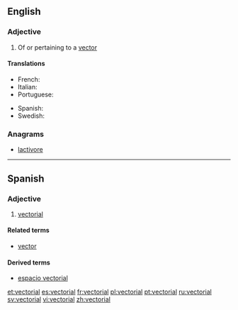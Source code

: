 ==English==

===Adjective===
{{en-adj}}

# {{mathematics}} Of or pertaining to a [[vector]]

====Translations====
{{trans-top|of or pertaining to a vector}}
* French: {{t+|fr|vectoriel}}
* Italian: {{t-|it|vettoriale}}
* Portuguese: {{t+|pt|vectorial}}
{{trans-mid}}
* Spanish: {{t+|es|vectorial}}
* Swedish: {{t-|sv|vektoriell}}
{{trans-bottom}}

===Anagrams===
* [[lactivore#English|lactivore]]

----

==Spanish==

===Adjective===
{{es-adj|pl=vectoriales}}

# {{mathematics|lang=es}} [[#English|vectorial]]

====Related terms====
* [[vector]]

====Derived terms====
* [[espacio vectorial]]

[[et:vectorial]]
[[es:vectorial]]
[[fr:vectorial]]
[[pl:vectorial]]
[[pt:vectorial]]
[[ru:vectorial]]
[[sv:vectorial]]
[[vi:vectorial]]
[[zh:vectorial]]
